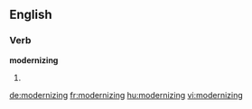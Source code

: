 ==English==

===Verb===
'''modernizing'''

# {{present participle of|modernize}}

[[de:modernizing]]
[[fr:modernizing]]
[[hu:modernizing]]
[[vi:modernizing]]